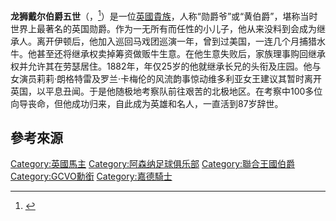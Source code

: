 '''龙狮戴尔伯爵五世'''（{{lang|en|Hugh Lowther, 5th Earl of Lonsdale}}，{{bd|1857年|1月25日|1944年|4月13日}}<ref name="Pocket On This Day">{{cite book|title=Penguin Pocket On This Day|url=https://archive.org/details/penguinpocketont0000unse|publisher=Penguin Reference Library|isbn=0-141-02715-0|year=2006}}</ref>）是一位[[英國|英國]][[貴族|貴族]]，人称“勋爵爷”或“黄伯爵”，堪称当时世界上最著名的英国勋爵。作为一无所有而任性的小儿子，他从来没料到会成为继承人。离开伊顿后，他加入巡回马戏团巡演一年，曾到过美国，一连几个月捕猎水牛。他甚至还将继承权卖掉筹资做贩牛生意。在他生意失败后，家族理事购回继承权并允许其在劳瑟居住。1882年，年仅25岁的他就继承长兄的头衔及庄园。他与女演员莉莉·朗格特雷及罗兰·卡梅伦的风流韵事惊动维多利亚女王建议其暂时离开英国，以平息丑闻。于是他随极地考察队前往艰苦的北极地区。在考察中100多位向导丧命，但他成功归来，自此成为英雄和名人，一直活到87岁辞世。

== 參考來源 ==
{{reflist}}{{Authority control}}

[[Category:英國馬主|Category:英國馬主]]
[[Category:阿森纳足球俱乐部|Category:阿森纳足球俱乐部]]
[[Category:聯合王國伯爵|Category:聯合王國伯爵]]
[[Category:GCVO勳銜|Category:GCVO勳銜]]
[[Category:嘉德騎士|Category:嘉德騎士]]